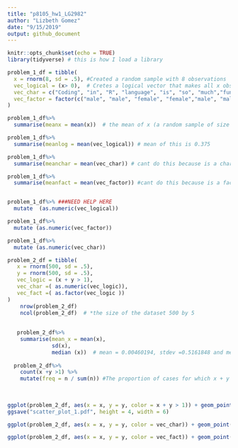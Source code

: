 ```yaml
---
title: "p8105_hw1_LG2982"
author: "Lizbeth Gomez"
date: "9/15/2019"
output: github_document
---
```


```r
knitr::opts_chunk$set(echo = TRUE)
library(tidyverse) # this is how I load a library

```


```r


problem_1_df = tibble(
  x = rnorm(8, sd = .5), #Created a random sample with 8 observations
  vec_logical = (x> 0),  # Cretes a logical vector that makes all x obs >0
  vec_char = c("Coding", "in", "R", "language", "is", "so", "much","fun"), #created a vector with a character
  vec_factor = factor(c("male", "male", "female", "female","male", "male", "female", "female")) # created a variable with two level factor
)

problem_1_df%>%
  summarise(meanx = mean(x))  # the mean of x (a random sample of size 8 from a standard Normal distribution is 0.0563209	)

problem_1_df%>%
  summarise(meanlog = mean(vec_logical)) # mean of this is 0.375	

problem_1_df%>%
  summarise(meanchar = mean(vec_char)) # cant do this because is a character vector

problem_1_df%>%
  summarise(meanfact = mean(vec_factor)) #cant do this because is a factor vector



```


```r
problem_1_df%>% ###NEED HELP HERE
  mutate  (as.numeric(vec_logical))

problem_1_df%>%
  mutate (as.numeric(vec_factor))

problem_1_df%>%
  mutate (as.numeric(vec_char))
```


```r

problem_2_df = tibble(
   x = rnorm(500, sd = .5),
   y = rnorm(500, sd = .5),
   vec_logic = (x + y > 1),
   vec_char =( as.numeric(vec_logic)),
   vec_fact =( as.factor(vec_logic ))
)
    nrow(problem_2_df)   
    ncol(problem_2_df)  # *the size of the dataset 500 by 5
    
    
   problem_2_df%>%
    summarise(mean_x = mean(x), 
              sd(x), 
              median (x))  # mean = 0.00460194, stdev =0.5161848 and median =-0.006032529	
  
  problem_2_df%>%
    count(x +y >1) %>%
    mutate(freq = n / sum(n)) #The proportion of cases for which x + y > 1 = 7.6%
    
  
  
ggplot(problem_2_df, aes(x = x, y = y, color = x + y > 1)) + geom_point() # colored scatterplot where blue are x + y > 1 and pink are the values x + y =< 1
ggsave("scatter_plot_1.pdf", height = 4, width = 6)

ggplot(problem_2_df, aes(x = x, y = y, color = vec_char)) + geom_point() # colored scatterplot where darker blue are the vaues are closer to zero and lighter blue are those closer to 1

ggplot(problem_2_df, aes(x = x, y = y, color = vec_fact)) + geom_point()# colored scatterplot where blue are x + y > 1 and pink are the values x + y =< 1



```

